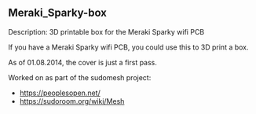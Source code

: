 == Meraki_Sparky-box ==

Description: 3D printable box for the Meraki Sparky wifi PCB

If you have a Meraki Sparky wifi PCB, you could use this to 3D print a box.

As of 01.08.2014, the cover is just a first pass.


Worked on as part of the sudomesh project: 
* https://peoplesopen.net/
* https://sudoroom.org/wiki/Mesh